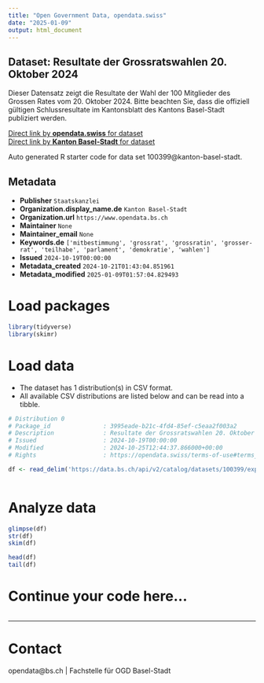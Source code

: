 ```yaml
---
title: "Open Government Data, opendata.swiss"
date: "2025-01-09"
output: html_document
---
```


## Dataset: Resultate der Grossratswahlen 20. Oktober 2024

Dieser Datensatz zeigt die Resultate der Wahl der 100 Mitglieder des Grossen Rates vom 20. Oktober 2024. Bitte beachten Sie, dass die offiziell gültigen Schlussresultate im Kantonsblatt des Kantons Basel-Stadt publiziert werden. 

[Direct link by **opendata.swiss** for dataset](https://opendata.swiss/de/dataset/resultate-der-grossratswahlen-20-oktober-2024)<br>
[Direct link by **Kanton Basel-Stadt** for dataset](https://data.bs.ch/explore/dataset/100399/)

Auto generated R starter code for data set 100399@kanton-basel-stadt.

## Metadata

- **Publisher** `Staatskanzlei`
- **Organization.display_name.de** `Kanton Basel-Stadt`
- **Organization.url** `https://www.opendata.bs.ch`
- **Maintainer** `None`
- **Maintainer_email** `None`
- **Keywords.de** `['mitbestimmung', 'grossrat', 'grossratin', 'grosser-rat', 'teilhabe', 'parlament', 'demokratie', 'wahlen']`
- **Issued** `2024-10-19T00:00:00`
- **Metadata_created** `2024-10-21T01:43:04.851961`
- **Metadata_modified** `2025-01-09T01:57:04.829493`


# Load packages

```r

library(tidyverse)
library(skimr)

```

# Load data

-   The dataset has 1 distribution(s) in CSV format.
-   All available CSV distributions are listed below and can be read into a tibble.

```r

# Distribution 0
# Package_id               : 3995eade-b21c-4fd4-85ef-c5eaa2f003a2
# Description              : Resultate der Grossratswahlen 20. Oktober 2024 (csv)
# Issued                   : 2024-10-19T00:00:00
# Modified                 : 2024-10-25T12:44:37.866000+00:00
# Rights                   : https://opendata.swiss/terms-of-use#terms_by

df <- read_delim('https://data.bs.ch/api/v2/catalog/datasets/100399/exports/csv?use_labels=true')



```

# Analyze data

```r

glimpse(df)
str(df)
skim(df)

head(df)
tail(df)

```

# Continue your code here...

```r

```

------------------------------------------------------------------------

# Contact

opendata@bs.ch | Fachstelle für OGD Basel-Stadt
